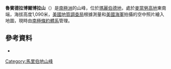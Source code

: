 {{coord|75|2|S|135|3|W|display=title}}

'''魯賓德拉博爾博拉山'''（{{lang-en|Mount Rubin de la Borbolla}}）是[[南極洲|南極洲]]的山峰，位於[[瑪麗伯德地|瑪麗伯德地]]，處於[[麥當勞高地|麥當勞高地]]東南端，海拔高度1,090米，[[美國地質調查局|美國地質調查局]]根據測量和[[美國海軍|美國海軍]]拍攝的空中照片繪入地圖，現時由[[南極條約體系|南極條約體系]]管理。

==參考資料==
*{{usgs-gazetteer}}

{{DEFAULTSORT:Mount Rubin de la Borbolla}}
[[Category:馬里伯地山峰|Category:馬里伯地山峰]]


{{MarieByrdLand-geo-stub}}